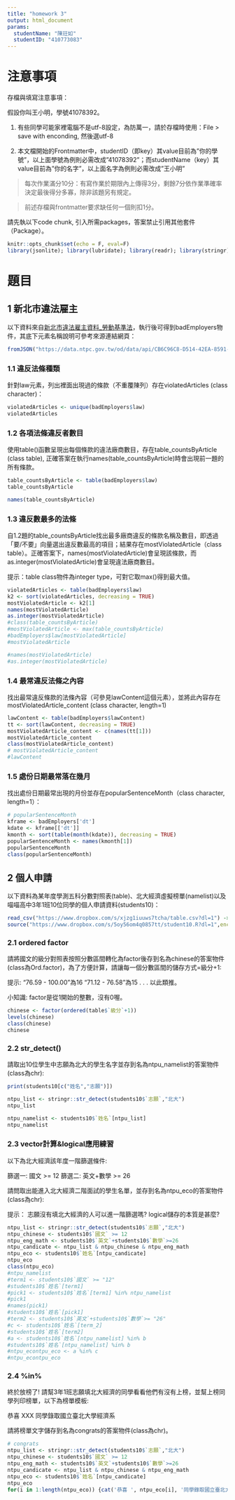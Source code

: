 ```yaml
---
title: "homework 3"
output: html_document
params:
  studentName: "陳玨如"
  studentID: "410773083"
---
```


# 注意事項

存檔與填寫注意事項：

假設你叫王小明，學號41078392。

  1. 有些同學可能家裡電腦不是utf-8設定，為防萬一，請於存檔時使用：File > save with enconding, 然後選utf-8

  2. 本文檔開始的Frontmatter中，studentID（即key）其value目前為"你的學號"，以上面學號為例則必需改成"41078392"；而studentName（key）其value目前為"你的名字"，以上面名字為例則必需改成"王小明"
  
> 每次作業滿分10分：有寫作業於期限內上傳得3分，剩餘7分依作業準確率決定最後得分多寡，除非該題另有規定。

> 前述存檔與frontmatter要求缺任何一個則扣1分。

請先執以下code chunk, 引入所需packages，答案禁止引用其他套件（Package）。
```r
knitr::opts_chunk$set(echo = F, eval=F)
library(jsonlite); library(lubridate); library(readr); library(stringr)
```

# 題目

## 1 新北市違法雇主
以下資料來自[新北市違法雇主資料_勞動基準法](https://data.ntpc.gov.tw/od/detail?oid=A3408B16-7B28-4FA5-9834-D147AAE909BF)，執行後可得到badEmployers物件，其底下元素名稱說明可參考來源連結網頁：
```r
fromJSON("https://data.ntpc.gov.tw/od/data/api/CB6C96C8-D514-42EA-8591-0F4447E79C91?$format=json") -> badEmployers
```


### 1.1 違反法條種類
針對law元素，列出裡面出現過的條款（不重覆陳列）存在violatedArticles (class character)：
```r
violatedArticles <- unique(badEmployers$law)
violatedArticles
```

### 1.2 各項法條違反者數目
使用table()函數呈現出每個條款的違法廠商數目，存在table_countsByArticle (class table), 正確答案在執行names(table_countsByArticle)時會出現前一題的所有條款。
```r
table_countsByArticle <- table(badEmployers$law)
table_countsByArticle

names(table_countsByArticle)
```

### 1.3 違反數最多的法條
自1.2題的table_countsByArticle找出最多廠商違反的條款名稱及數目，即透過「要/不要」向量選出違反數最高的項目；結果存在mostViolatedArticle（class table）。正確答案下，names(mostViolatedArticle)會呈現該條款，而as.integer(mostViolatedArticle)會呈現違法廠商數目。

提示：table class物件為integer type，可對它取max()得到最大值。
```r
violatedArticles <- table(badEmployers$law)
k2 <- sort(violatedArticles, decreasing = TRUE)
mostViolatedArticle <- k2[1]
names(mostViolatedArticle)
as.integer(mostViolatedArticle)
#class(table_countsByArticle)
#mostViolatedArticle <- max(table_countsByArticle)
#badEmployers$law[mostViolatedArticle]
#mostViolatedArticle

#names(mostViolatedArticle)
#as.integer(mostViolatedArticle)
```

### 1.4 最常違反法條之內容
找出最常違反條款的法條內容（可參見lawContent這個元素），並將此內容存在mostViolatedArticle_content (class character, length=1)
```r
lawContent <- table(badEmployers$lawContent)
tt <- sort(lawContent, decreasing = TRUE)
mostViolatedArticle_content <- c(names(tt[1]))
mostViolatedArticle_content
class(mostViolatedArticle_content)
# mostViolatedArticle_content
#lawContent
```

### 1.5 處份日期最常落在幾月
找出處份日期最常出現的月份並存在popularSentenceMonth（class character, length=1）：
```r
# popularSentenceMonth
kframe <- badEmployers['dt']
kdate <- kframe[['dt']]
kmonth <- sort(table(month(kdate)), decreasing = TRUE)
popularSentenceMonth <- names(kmonth[1])
popularSentenceMonth 
class(popularSentenceMonth)
```

## 2 個人申請
以下資料為某年度學測五科分數對照表(table)、北大經濟虛擬榜單(namelist)以及喵喵高中3年1班10位同學的個人申請資料(students10)：
```r
read_csv("https://www.dropbox.com/s/xjzg1iuuws7tcha/table.csv?dl=1") -> table
source("https://www.dropbox.com/s/5oy56om4q0857tt/student10.R?dl=1",encoding = "UTF-8")
```


### 2.1 ordered factor
請將國文的級分對照表按照分數區間轉化為factor後存到名為chinese的答案物件(class為Ord.factor)，為了方便計算，請讓每一個分數區間的儲存方式=級分+1:

提示:
"76.59 - 100.00"為16
"71.12 -  76.58"為15
.
.
.
以此類推。

小知識:
factor是從1開始的整數，沒有0喔。
```r
chinese <- factor(ordered(table$`級分`+1))
levels(chinese)
class(chinese)
chinese
```

### 2.2 str_detect()
請取出10位學生中志願為北大的學生名字並存到名為ntpu_namelist的答案物件(class為chr):
```r
print(students10[c("姓名","志願")])

ntpu_list <- stringr::str_detect(students10$`志願`,"北大")
ntpu_list

ntpu_namelist <- students10$`姓名`[ntpu_list]
ntpu_namelist
```

### 2.3 vector計算&logical應用練習
以下為北大經濟該年度一階篩選條件:

篩選一: 國文 >= 12
篩選二: 英文+數學 >= 26

請問取出能進入北大經濟二階面試的學生名單，並存到名為ntpu_eco的答案物件(class為chr):

提示：
志願沒有填北大經濟的人可以進一階篩選嗎?
logical儲存的本質是甚麼?
```r
ntpu_list <- stringr::str_detect(students10$`志願`,"北大")
ntpu_chinese <- students10$`國文` >= 12
ntpu_eng_math <- students10$`英文`+students10$`數學`>=26
ntpu_candicate <- ntpu_list & ntpu_chinese & ntpu_eng_math
ntpu_eco <- students10$`姓名`[ntpu_candicate]
ntpu_eco
class(ntpu_eco)
#ntpu_namelist
#term1 <- students10$`國文` >= "12"
#students10$`姓名`[term1]
#pick1 <- students10$`姓名`[term1] %in% ntpu_namelist
#pick1
#names(pick1)
#students10$`姓名`[pick1]
#term2 <- students10$`英文`+students10$`數學`>= "26"
#c <- students10$`姓名`[term_2]
#students10$`姓名`[term2]
#a <- students10$`姓名`[ntpu_namelist] %in% b
#students10$`姓名`[ntpu_namelist] %in% b
#ntpu_econtpu_eco <- a %in% c
#ntpu_econtpu_eco
```

### 2.4 %in%
終於放榜了!
請幫3年1班志願填北大經濟的同學看看他們有沒有上榜，並幫上榜同學列印榜單，以下為榜單模板:

恭喜 XXX 同學錄取國立臺北大學經濟系

請將榜單文字儲存到名為congrats的答案物件(class為chr)。
```r
# congrats
ntpu_list <- stringr::str_detect(students10$`志願`,"北大")
ntpu_chinese <- students10$`國文` >= 12
ntpu_eng_math <- students10$`英文`+students10$`數學`>=26
ntpu_candicate <- ntpu_list & ntpu_chinese & ntpu_eng_math
ntpu_eco <- students10$`姓名`[ntpu_candicate]
ntpu_eco
for(i in 1:length(ntpu_eco)) {cat('恭喜 ', ntpu_eco[i], '同學錄取國立臺北大學經濟系\n')}

```
